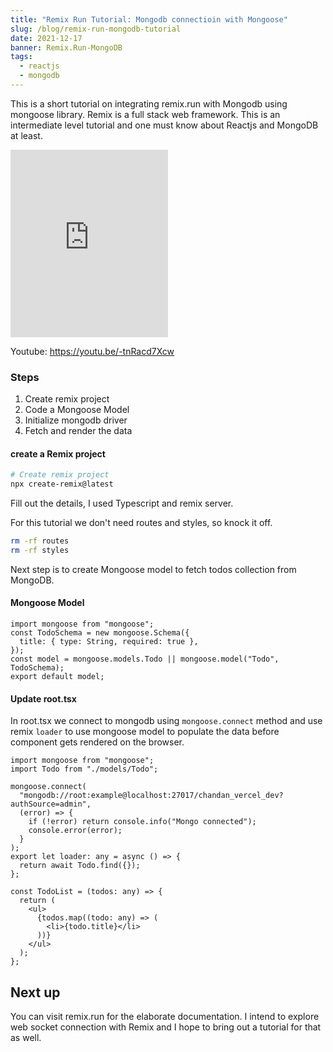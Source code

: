 ```yaml
---
title: "Remix Run Tutorial: Mongodb connectioin with Mongoose"
slug: /blog/remix-run-mongodb-tutorial
date: 2021-12-17
banner: Remix.Run-MongoDB
tags:
  - reactjs
  - mongodb
---
```


This is a short tutorial on integrating remix.run with Mongodb using mongoose library.
Remix is a full stack web framework. This is an intermediate level tutorial and one must know about Reactjs and MongoDB at least.

<iframe
  width="50%"
  height="300px"
  src="https://www.youtube.com/embed/-tnRacd7Xcw"
  frameborder="0"
  allow="accelerometer; picture-in-picture"
  allowfullscreen
></iframe>

Youtube: https://youtu.be/-tnRacd7Xcw

### Steps

1. Create remix project
2. Code a Mongoose Model
3. Initialize mongodb driver
4. Fetch and render the data

#### create a Remix project

```bash
# Create remix project
npx create-remix@latest
```

Fill out the details, I used Typescript and remix server.

For this tutorial we don't need routes and styles, so knock it off.

```bash
rm -rf routes
rm -rf styles
```

Next step is to create Mongoose model to fetch todos collection from MongoDB.

#### Mongoose Model

```tsx:title=/models/Todo.tsx
import mongoose from "mongoose";
const TodoSchema = new mongoose.Schema({
  title: { type: String, required: true },
});
const model = mongoose.models.Todo || mongoose.model("Todo", TodoSchema);
export default model;
```

#### Update root.tsx

In root.tsx we connect to mongodb using `mongoose.connect` method and use remix `loader`
to use mongoose model to populate the data before component gets rendered on the browser.

```tsx:root.tsx
import mongoose from "mongoose";
import Todo from "./models/Todo";

mongoose.connect(
  "mongodb://root:example@localhost:27017/chandan_vercel_dev?authSource=admin",
  (error) => {
    if (!error) return console.info("Mongo connected");
    console.error(error);
  }
);
export let loader: any = async () => {
  return await Todo.find({});
};

const TodoList = (todos: any) => {
  return (
    <ul>
      {todos.map((todo: any) => (
        <li>{todo.title}</li>
      ))}
    </ul>
  );
};
```

## Next up

You can visit remix.run for the elaborate documentation. I intend to explore web socket connection with Remix and I hope to bring out a tutorial for that as well.

